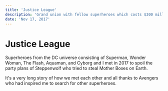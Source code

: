 ```yaml
---
title: 'Justice League'
description: 'Grand union with fellow superheroes which costs $300 million but received face slap from the audience.'
date: 'Nov 17, 2017'
---
```


# Justice League

Superheroes from the DC universe consisting of Superman, Wonder Woman, The Flash, Aquaman, and Cyborg and I met in 2017 to spoil the party plans of Steppenwolf who tried to steal Mother Boxes on Earth.

It's a very long story of how we met each other and all thanks to Avengers who had inspired me to search for other superheroes.
